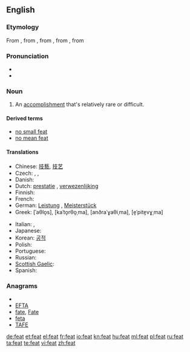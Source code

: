 {{also|feat.}}
==English==

===Etymology===
From {{etyl|enm|en}}, from {{etyl|xno|en}} {{term|fet||lang=xno|action, deed}}, from {{etyl|fro|en}} {{term|fait|lang=fro}}, from {{etyl|la|en}} {{term|factum|lang=la}}, from {{term|facio|facere|lang=la|to do, to make}}

===Pronunciation===
* {{rhymes|iːt}}
* {{homophones|feet}}

===Noun===
{{en-noun}}

# An [[accomplishment]] that's relatively rare or difficult.

====Derived terms====
* [[no small feat]]
* [[no mean feat]]

====Translations====
{{trans-top|An accomplishment that's relatively rare or difficult}}
* Chinese: [[技藝]], [[技艺]]
* Czech: {{t-|cs|čin|m}}, {{t-|cs|výkon|m}}, {{t-|cs|kousek|m}}
* Danish: {{t-|da|præstation|c}}
* Dutch: [[prestatie]] {{f}}, [[verwezenlijking]] {{f}}
* Finnish: {{t+|fi|saavutus}}
* French: {{t+|fr|exploit|m}}
* German: [[Leistung]] {{f}}, [[Meisterstück]] {{n}}
* Greek: {{t+|el|άθλος|m}} [ˈaθlo̞s], {{t+|el|κατόρθωμα|n}} [kaˈto̞rθo̞ˌma], {{t|el|ανδραγάθημα|n}} [anðraˈɣaθiˌma], {{t|el|επίτευγμα|n}} [e̞ˈpite̞vɣˌma]
{{trans-mid}}
* Italian: {{t+|it|impresa|f}}, {{t-|it|prodezza|f}}
* Japanese: {{t-|ja|業績}}
* Korean: [[공적]]
* Polish: {{t+|pl|osiągnięcie}}
* Portuguese: {{t+|pt|feito}}
* Russian: {{t+|ru|подвиг|m|tr=pódvig}}
* [[Scottish Gaelic]]: {{t-|gd|cleas|m|xs=Scottish Gaelic}}
* Spanish: {{t-|es|hazaña|f}}
{{trans-bottom}}

===Anagrams===
* {{alphagram|aeft}}
* [[EFTA#English|EFTA]]
* [[fate#English|fate]], [[Fate#English|Fate]]
* [[feta#English|feta]]
* [[TAFE#English|TAFE]]

[[de:feat]]
[[et:feat]]
[[el:feat]]
[[fr:feat]]
[[io:feat]]
[[kn:feat]]
[[hu:feat]]
[[ml:feat]]
[[pl:feat]]
[[ru:feat]]
[[ta:feat]]
[[te:feat]]
[[vi:feat]]
[[zh:feat]]